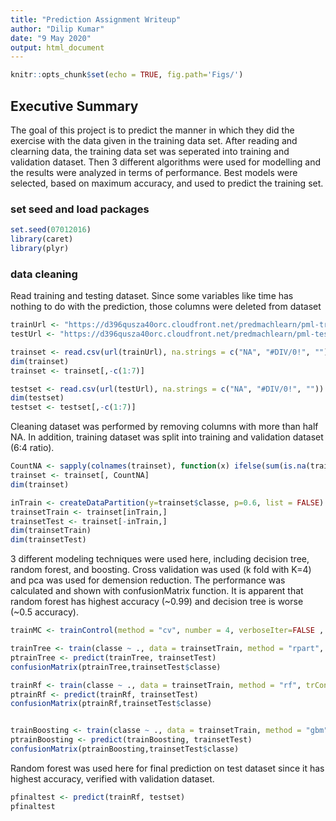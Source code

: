 ```yaml
---
title: "Prediction Assignment Writeup"
author: "Dilip Kumar"
date: "9 May 2020"
output: html_document
---
```


```r
knitr::opts_chunk$set(echo = TRUE, fig.path='Figs/')
```


## Executive Summary
The goal of this project is to predict the manner in which they did the exercise with the data given in the training data set. After reading and clearning data, the training data set was seperated into training and validation dataset. Then 3 different algorithms were used for modelling and the results were analyzed in terms of performance. Best models were selected, based on maximum accuracy, and used to predict the training set. 

### set seed and load packages
```r
set.seed(07012016)
library(caret)
library(plyr)
```

### data cleaning
Read training and testing dataset. Since some variables like time has nothing to do with the prediction, those columns were deleted from dataset
```r

trainUrl <- "https://d396qusza40orc.cloudfront.net/predmachlearn/pml-training.csv"
testUrl <- "https://d396qusza40orc.cloudfront.net/predmachlearn/pml-testing.csv"

trainset <- read.csv(url(trainUrl), na.strings = c("NA", "#DIV/0!", ""))
dim(trainset)
trainset <- trainset[,-c(1:7)]

testset <- read.csv(url(testUrl), na.strings = c("NA", "#DIV/0!", ""))
dim(testset)
testset <- testset[,-c(1:7)]


```

Cleaning dataset was performed by removing columns with more than half NA. In addition, training dataset was split into training and validation dataset (6:4 ratio).
```r
CountNA <- sapply(colnames(trainset), function(x) ifelse(sum(is.na(trainset[,x])) > 0.5*nrow(trainset), FALSE, TRUE ))
trainset <- trainset[, CountNA]
dim(trainset)

inTrain <- createDataPartition(y=trainset$classe, p=0.6, list = FALSE)
trainsetTrain <- trainset[inTrain,]
trainsetTest <- trainset[-inTrain,]
dim(trainsetTrain)
dim(trainsetTest)
```

3 different modeling techniques were used here, including decision tree, random forest, and boosting. Cross validation was used (k fold with K=4) and pca was used for demension reduction. The performance was calculated and shown with confusionMatrix function. It is apparent that random forest has highest accuracy (~0.99) and decision tree is worse (~0.5 accuracy).
```r
trainMC <- trainControl(method = "cv", number = 4, verboseIter=FALSE , preProcOptions="pca", allowParallel=TRUE)

trainTree <- train(classe ~ ., data = trainsetTrain, method = "rpart", trControl= trainMC)
ptrainTree <- predict(trainTree, trainsetTest) 
confusionMatrix(ptrainTree,trainsetTest$classe)

trainRf <- train(classe ~ ., data = trainsetTrain, method = "rf", trControl= trainMC)
ptrainRf <- predict(trainRf, trainsetTest) 
confusionMatrix(ptrainRf,trainsetTest$classe)


trainBoosting <- train(classe ~ ., data = trainsetTrain, method = "gbm", trControl= trainMC)
ptrainBoosting <- predict(trainBoosting, trainsetTest)
confusionMatrix(ptrainBoosting,trainsetTest$classe)

```

Random forest was used here for final prediction on test dataset since it has highest accuracy, verified with validation dataset.
```r
pfinaltest <- predict(trainRf, testset)
pfinaltest

```
